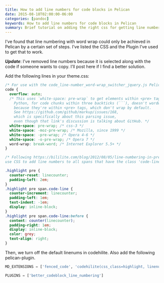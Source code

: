 ```yaml
---
title: How to add line numbers for code blocks in Pelican
date: 2015-08-18T02:00:00-06:00
categories: [pandoc]
keywords: How to add line numbers for code blocks in Pelican
summary: Brief tutorial on adding the right css for getting line numbering for code blocks in pelican ...
---
```


I've found that line numbering with word wrap could only be achieved in Pelican by a
certain set of steps. I've listed the CSS and the Plugin I've used to get that
to work.

**_Update_**: I've removed line numbers because it is selected along with the code if someone wants to copy. I'll post here if I find a better solution.

Add the following lines in your theme.css:

````css
/* For use with the code_line-number_word-wrap_switcher_jquery.js Pelican plugin */
code {
  overflow: auto;
  /* This uses `white-space: pre-wrap` to get elements within <pre> tags to wrap.
    Python, for code chunks within three backticks (```), doesn't wordwrap code lines by default,
    because they're within <pre> tags, which don't wrap by default.
    See https://github.com/github/markup/issues/168,
    which is specifically about this parsing issue,
    even though that link's discussion is talking about GitHub. */
  white-space: pre-wrap; /* css-3 */
  white-space: -moz-pre-wrap; /* Mozilla, since 1999 */
  white-space: -pre-wrap; /* Opera 4-6 */
  white-space: -o-pre-wrap; /* Opera 7 */
  word-wrap: break-word; /* Internet Explorer 5.5+ */
}

/* Following https://bililite.com/blog/2012/08/05/line-numbering-in-pre-elements/,
use CSS to add line numbers to all spans that have the class 'code-line' */

.highlight pre {
  counter-reset: linecounter;
  padding-left: 2em;
}
.highlight pre span.code-line {
  counter-increment: linecounter;
  padding-left: 1em;
  text-indent: -1em;
  display: inline-block;
}
.highlight pre span.code-line:before {
  content: counter(linecounter);
  padding-right: 1em;
  display: inline-block;
  color: grey;
  text-align: right;
}
````

Then, we turn off the default linenums in codehilite. Also add the following pelican-plugin.

```python
MD_EXTENSIONS = ['fenced_code', 'codehilite(css_class=highlight, linenums=False)', ]

PLUGINS = ['better_codeblock_line_numbering']
```
